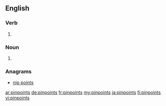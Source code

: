 ==English==

===Verb===
{{head|en}}

# {{en-third-person singular of|pinpoint}}

===Noun===
{{head|en|plural}}
# {{plural of|pinpoint|lang=en}}

===Anagrams===
* [[nip points#English|nip points]]

[[ar:pinpoints]]
[[de:pinpoints]]
[[fr:pinpoints]]
[[my:pinpoints]]
[[ja:pinpoints]]
[[fi:pinpoints]]
[[vi:pinpoints]]
